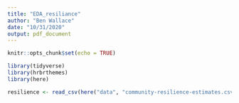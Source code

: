 ```yaml
---
title: "EDA_resiliance"
author: "Ben Wallace"
date: "10/31/2020"
output: pdf_document
---
```


```r
knitr::opts_chunk$set(echo = TRUE)
```

```r
library(tidyverse)
library(hrbrthemes)
library(here)
```

```r
resilience <- read_csv(here("data", "community-resilience-estimates.csv"))
```

